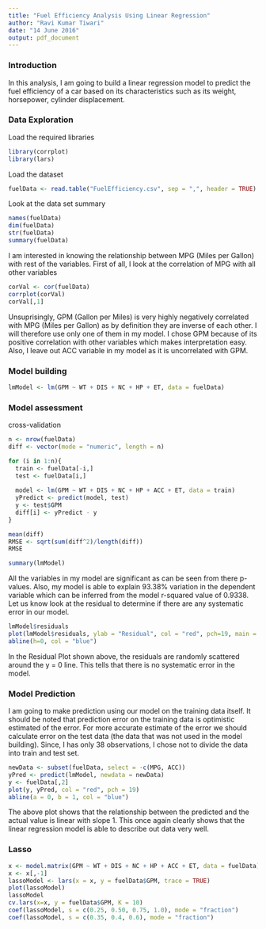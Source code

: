 ```yaml
---
title: "Fuel Efficiency Analysis Using Linear Regression"
author: "Ravi Kumar Tiwari"
date: "14 June 2016"
output: pdf_document
---
```


### Introduction
In this analysis, I am going to build a linear regression model to predict the fuel efficiency of a car based on its characteristics such as its weight, horsepower, cylinder displacement. 

### Data Exploration
Load the required libraries
```r
library(corrplot)
library(lars)
```

Load the dataset
```r
fuelData <- read.table("FuelEfficiency.csv", sep = ",", header = TRUE)
```

Look at the data set summary
```r
names(fuelData)
dim(fuelData)
str(fuelData)
summary(fuelData)
```

I am interested in knowing the relationship between MPG (Miles per Gallon) with rest of the variables. First of all, I look at the correlation of MPG with all other variables  

```r
corVal <- cor(fuelData)
corrplot(corVal)
corVal[,1]
```

Unsuprisingly, GPM (Gallon per Miles) is very highly negatively correlated with MPG (Miles per Gallon) as by definition they are inverse of each other. I will therefore use only one of them in my model. I chose GPM because of its positive correlation with other variables which makes interpretation easy. Also, I leave out ACC variable in my model as it is uncorrelated with GPM. 

### Model building
```r
lmModel <- lm(GPM ~ WT + DIS + NC + HP + ET, data = fuelData)
```

### Model assessment
cross-validation
```r
n <- nrow(fuelData)
diff <- vector(mode = "numeric", length = n)

for (i in 1:n){
  train <- fuelData[-i,]
  test <- fuelData[i,]
  
  model <- lm(GPM ~ WT + DIS + NC + HP + ACC + ET, data = train)
  yPredict <- predict(model, test)
  y <- test$GPM
  diff[i] <- yPredict - y
}

mean(diff)
RMSE <- sqrt(sum(diff^2)/length(diff))
RMSE
```



```r
summary(lmModel)
```

All the variables in my model are significant as can be seen from there p-values. Also, my model is able to explain 93.38% variation in the dependent variable which can be inferred from the model r-squared value of 0.9338. Let us know look at the residual to determine if there are any systematic  error in our model.

```r
lmModel$residuals
plot(lmModel$residuals, ylab = "Residual", col = "red", pch=19, main = "Residual Plot")
abline(h=0, col = "blue")
```

In the Residual Plot shown above, the residuals are randomly scattered around the y = 0 line. This tells that there is no systematic error in the model.

### Model Prediction

I am going to make prediction using our model on the training data itself. It should be noted that prediction error on the training data is optimistic estimated of the error. For more accurate estimate of the error we should calculate error on the test data (the data that was not used in the model building). Since, I has only 38 observations, I chose not to divide the data into train and test set. 

```r
newData <- subset(fuelData, select = -c(MPG, ACC))
yPred <- predict(lmModel, newdata = newData)
y <- fuelData[,2]
plot(y, yPred, col = "red", pch = 19)
abline(a = 0, b = 1, col = "blue")
```

The above plot shows that the relationship between the predicted and the actual value is linear with slope 1. This once again clearly shows that the linear regression model is able to describe out data very well.

### Lasso
```r
x <- model.matrix(GPM ~ WT + DIS + NC + HP + ACC + ET, data = fuelData)
x <- x[,-1]
lassoModel <- lars(x = x, y = fuelData$GPM, trace = TRUE)
plot(lassoModel)
lassoModel
cv.lars(x=x, y = fuelData$GPM, K = 10)
coef(lassoModel, s = c(0.25, 0.50, 0.75, 1.0), mode = "fraction")
coef(lassoModel, s = c(0.35, 0.4, 0.6), mode = "fraction")
```





